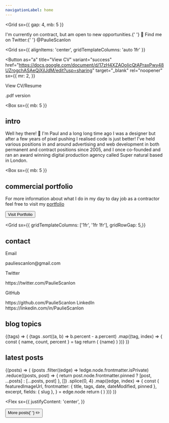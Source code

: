 ```yaml
---
navigationLabel: home
---
```



<Grid
  sx={{
    gap: 4,
    mb: 5
  }}
>

<Alert variant="warning">
  <Grid
    sx={{
      gridTemplateColumns: '1fr',
      gap: [3, 0],
    }}
  >
    <Flex
      sx={{
        alignItems: ['flex-start', 'center']
      }}
    >
      I'm currently on contract, but am open to new opportunities.{' '}
      <Box role="img" aria-label="Eyes" sx={{ml: 2, mt: 1}}>
        👀
      </Box>
    </Flex>
    <Text>
      Find me on Twitter:{' '}
      <Link href="https://twitter.com/PaulieScanlon" target="_blank" rel="noopener">
        @PaulieScanlon
      </Link>
    </Text>

  </Grid>
</Alert>

<ProfileInfo />

<Grid
  sx={{
    alignItems: 'center',
    gridTemplateColumns: 'auto 1fr'
  }}
>
<Button
  as="a"
  title="View CV"
  variant="success"
  href="https://docs.google.com/document/d/17zH4XZAOoIicQtAPraxPwy48UZrogchASAeQjXjlJdM/edit?usp=sharing"
  target="_blank"
  rel="noopener"
  sx={{
    mr: 2,
  }}
>
  View CV/Resume
</Button>

<Box>
<Link
  title="View CV/PDF"
  href="https://drive.google.com/file/d/1OH6VR_rqASnqcW6qzdSkvkiLH7SWkesO/view?usp=sharing"
  target="_blank"
  rel="noopener"
>
  .pdf version
</Link>
</Box>
</Grid>

</Grid>

<Box
  sx={{
    mb: 5
  }}
>

## intro

Well hey there! 👋 I'm Paul and a long long time ago I was a designer but after a few years of pixel pushing I realised
code is just better! I’ve held various positions in and around advertising and web development in both permanent and
contract positions since 2005, and I once co-founded and ran an award winning digital production agency called Super
natural based in London.

</Box>

<Box
  sx={{
    mb: 5
  }}
>

## commercial portfolio

For more information about what I do in my day to day job as a contractor feel free to visit my
[portfolio](http://www.pauliescanlon.io/)

<Button as="a" variant="secondary" href="http://www.pauliescanlon.io/" target="_blank">
  Visit Portfolio
</Button>

</Box>

<Grid
  sx={{ gridTemplateColumns: ['1fr', '1fr 1fr'], gridRowGap: 5,}}
>
<Box>

## contact

<Text as="p">Email</Text>
<Link href="mailto:pauliescanlon@gmail.com" target="_blank" variant="styles.a" rel="noopener">
  pauliescanlon@gmail.com
</Link>

<Text as="p">Twitter</Text>
<Link href="https://twitter.com/PaulieScanlon" target="_blank" variant="styles.a" rel="noopener">
  https://twitter.com/PaulieScanlon
</Link>

<Text as="p">GitHub</Text>
<Link href="https://github.com/PaulieScanlon" target="_blank" variant="styles.a" rel="noopener">
  https://github.com/PaulieScanlon
</Link>

<Text as='p'>
  LinkedIn
</Text>
<Link
  href="https://www.linkedin.com/in/PaulieScanlon/"
  target="_blank"
  variant="styles.a"
>
  https://linkedin.com/in/PaulieScanlon
</Link>
</Box>

<Box>

## blog topics

<SourceTags>
  {(tags) => (
    <Box>
      {tags
        .sort((a, b) => b.percent - a.percent)
        .map((tag, index) => {
          const { name, count, percent } = tag
          return (
            <Badge
              key={index}
              variant="primary"
              sx={{
                mr: 2,
                mb: 2,
                color: mix('secondary', 'primary', `${index / tags.length}`),
                borderColor: mix('secondary', 'primary', `${index / tags.length}`),
              }}
            >
              {name}
            </Badge>
          )
        })}
    </Box>
  )}
</SourceTags>

</Box>
</Grid>

<NewsletterForm />

## latest posts

<SourceList filter="posts">
  {(posts) => (
    <Grid
      sx={{
        gridTemplateColumns: ['1fr', '1fr', '1fr 1fr'],
        mb: 5,
      }}
    >
      {posts
        .filter((edge) => !edge.node.frontmatter.isPrivate)
        .reduce((posts, post) => {
          return post.node.frontmatter.pinned ? [post, ...posts] : [...posts, post]
        }, [])
        .splice(0, 4)
        .map((edge, index) => {
          const {
            featuredImageUrl,
            frontmatter: { title, tags, date, dateModified, pinned },
            excerpt,
            fields: { slug },
          } = edge.node
          return (
            <PostCard
              key={index}
              title={title}
              featuredImageUrl={featuredImageUrl}
              tags={tags}
              date={date}
              dateModified={dateModified}
              excerpt={excerpt}
              slug={slug}
              pinned={pinned}
            />
          )
        })}
    </Grid>
  )}
</SourceList>

<Flex
  sx={{
    justifyContent: 'center',
  }}
>
  <Box>
    <Button as={GatsbyLink} variant="ghost" to="/posts">
      More posts{' '}
      <Box as="span" role="img" aria-label="pencil">
        ✏️
      </Box>
    </Button>
  </Box>
</Flex>
